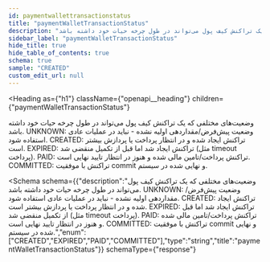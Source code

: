 ```yaml
---
id: paymentwallettransactionstatus
title: "paymentWalletTransactionStatus"
description: "وضعیت‌های مختلفی که یک تراکنش کیف پول می‌تواند در طول چرخه حیات خود داشته باشد. UNKNOWN: وضعیت پیش‌فرض/مقداردهی اولیه نشده - نباید در عملیات عادی استفاده شود. CREATED: تراکنش ایجاد شده و در انتظار پرداخت یا پردازش بیشتر است. EXPIRED: تراکنش ایجاد شد اما قبل از تکمیل منقضی شد (مثل timeout پرداخت). PAID: تراکنش پرداخت/تامین مالی شده و هنوز در انتظار تایید نهایی است. COMMITTED: تراکنش با موفقیت commit و نهایی شده در سیستم."
sidebar_label: "paymentWalletTransactionStatus"
hide_title: true
hide_table_of_contents: true
schema: true
sample: "CREATED"
custom_edit_url: null
---
```



<Heading
  as={"h1"}
  className={"openapi__heading"}
  children={"paymentWalletTransactionStatus"}
>
</Heading>



وضعیت‌های مختلفی که یک تراکنش کیف پول می‌تواند در طول چرخه حیات خود داشته باشد. UNKNOWN: وضعیت پیش‌فرض/مقداردهی اولیه نشده - نباید در عملیات عادی استفاده شود. CREATED: تراکنش ایجاد شده و در انتظار پرداخت یا پردازش بیشتر است. EXPIRED: تراکنش ایجاد شد اما قبل از تکمیل منقضی شد (مثل timeout پرداخت). PAID: تراکنش پرداخت/تامین مالی شده و هنوز در انتظار تایید نهایی است. COMMITTED: تراکنش با موفقیت commit و نهایی شده در سیستم.

<Schema
  schema={{"description":"وضعیت‌های مختلفی که یک تراکنش کیف پول می‌تواند در طول چرخه حیات خود داشته باشد. UNKNOWN: وضعیت پیش‌فرض/مقداردهی اولیه نشده - نباید در عملیات عادی استفاده شود. CREATED: تراکنش ایجاد شده و در انتظار پرداخت یا پردازش بیشتر است. EXPIRED: تراکنش ایجاد شد اما قبل از تکمیل منقضی شد (مثل timeout پرداخت). PAID: تراکنش پرداخت/تامین مالی شده و هنوز در انتظار تایید نهایی است. COMMITTED: تراکنش با موفقیت commit و نهایی شده در سیستم.","enum":["CREATED","EXPIRED","PAID","COMMITTED"],"type":"string","title":"paymentWalletTransactionStatus"}}
  schemaType={"response"}
>
  
</Schema>
            